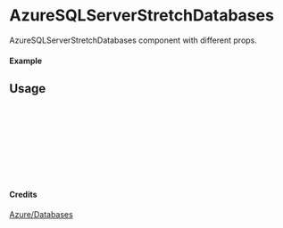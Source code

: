
<Meta of={AzureSQLServerStretchDatabases} title="Azure/Databases/AzureSQLServerStretchDatabases" />

# AzureSQLServerStretchDatabases

AzureSQLServerStretchDatabases component with different props.

#### Example

<Canvas of={AzureSQLServerStretchDatabases.Primary} />

## Usage

```ts
import { AzureSQLServerStretchDatabases } from "yadl-ui";

const Example = () => {
  return (
      <AzureSQLServerStretchDatabases />
  );
};

export default Example;
```

#### Credits
[Azure/Databases](https://learn.microsoft.com/en-us/azure/architecture/icons/)
